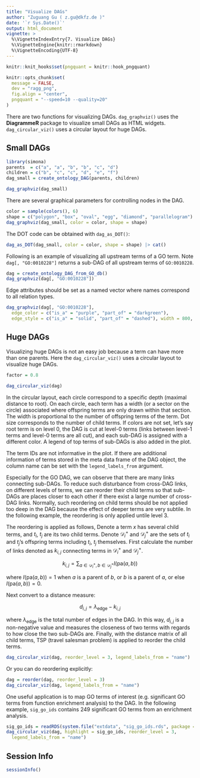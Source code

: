 ```yaml
---
title: "Visualize DAGs"
author: "Zuguang Gu ( z.gu@dkfz.de )"
date: '`r Sys.Date()`'
output: html_document
vignette: >
  %\VignetteIndexEntry{7. Visualize DAGs}
  %\VignetteEngine{knitr::rmarkdown}
  %\VignetteEncoding{UTF-8}
---
```


```r
knitr::knit_hooks$set(pngquant = knitr::hook_pngquant)

knitr::opts_chunk$set(
  message = FALSE,
  dev = "ragg_png",
  fig.align = "center",
  pngquant = "--speed=10 --quality=20"
)
```

There are two functions for visualizing DAGs. `dag_graphviz()` uses the **DiagrammeR** package to visualize
small DAGs as HTML widgets. `dag_circular_viz()` uses a circular layout for huge DAGs.

## Small DAGs

```r
library(simona)
parents  = c("a", "a", "b", "b", "c", "d")
children = c("b", "c", "c", "d", "e", "f")
dag_small = create_ontology_DAG(parents, children)
```

```r
dag_graphviz(dag_small)
```

There are several graphical parameters for controlling nodes in the DAG.

```r
color = sample(colors(), 6)
shape = c("polygon", "box", "oval", "egg", "diamond", "parallelogram")
dag_graphviz(dag_small, color = color, shape = shape)
```

The DOT code can be obtained with `dag_as_DOT()`:

```r
dag_as_DOT(dag_small, color = color, shape = shape) |> cat()
```

Following is an example of visualizing all upstream terms of a GO term. Note `dag[, "GO:0010228"]`
returns a sub-DAG of all upstream terms of `GO:0010228`.

```r
dag = create_ontology_DAG_from_GO_db()
dag_graphviz(dag[, "GO:0010228"])
```

Edge attributes should be set as a named vector where names correspond to all relation types.

```r
dag_graphviz(dag[, "GO:0010228"], 
  edge_color = c("is_a" = "purple", "part_of" = "darkgreen"),
  edge_style = c("is_a" = "solid", "part_of" = "dashed"), width = 800, height = 800)
```

## Huge DAGs

Visualizing huge DAGs is not an easy job because a term can have more than one parents. Here
the `dag_circular_viz()` uses a circular layout to visualize huge DAGs.

```r
factor = 0.8
```

```r
dag_circular_viz(dag)
```

In the circular layout, each circle correspond to a specific depth (maximal distance to root).
On each circle, each term has a width (or a sector on the circle) associated where offspring terms
are only drawn within that section. The width is proportional to the number of offspring terms of the term.
Dot size corresponds to the number of child terms. If colors are not set, let's say root term is on level 0,
the DAG is cut at level-0 terms (links between level-1 terms and level-0 terms are all cut), and each sub-DAG
is assigned with a different color. A legend of top terms of sub-DAGs is also added in the plot.

The term IDs are not informative in the plot. If there are additional information of terms stored
in the meta data frame of the DAG object, the column name can be set with the `legend_labels_from` argument.


Especially for the GO DAG, we can observe that there are many links connecting
sub-DAGs. To reduce such disturbance from cross-DAG links, on different levels
of terms, we can reorder their child terms so that sub-DAGs are places closer to
each other if there exist a large number of cross-DAG links. Normally, such reordering
on child terms should be not applied too deep in the DAG because the effect of deeper
terms are very subtile. In the following example, the reordering is only applied untile level 3.

The reordering is applied as follows, Denote a term $x$ has several child
terms, and $t_i$, $t_j$ are its two child terms. Denote $\mathcal{D}^+_i$ and
$\mathcal{D}^+_j$ are the sets of $t_i$ and $t_j$'s offspring terms including
$t_i$, $t_j$ themselves. First calculate the number of links denoted as
$k_{i,j}$ connecting terms in $\mathcal{D}^+_i$ and $\mathcal{D}^+_j$.

$$ k_{i,j} = \sum_{a \in \mathcal{D}^+_i, b \in \mathcal{D}^+_j}{I(\mathrm{pa}(a, b))} $$

where $I(\mathrm{pa}(a, b)) = 1$ when $a$ is a parent of $b$, or $b$ is a parent of $a$,
or else $I(\mathrm{pa}(a, b)) = 0$.

Next convert to a distance measure:

$$ d_{i,j} = \lambda_\mathrm{edge} - k_{i,j} $$

where $\lambda_\mathrm{edge}$ is the total number of edges in the DAG. In this way,
$d_{i,j}$ is a non-negative value and measures the closeness of two terms with
regards to how close the two sub-DAGs are. Finally, with the distance matrix of all 
child terms, TSP (travel salesman problem) is applied to reorder the child terms.

```r
dag_circular_viz(dag, reorder_level = 3, legend_labels_from = "name")
```

Or you can do reordering explicitly:

```r
dag = reorder(dag, reorder_level = 3)
dag_circular_viz(dag, legend_labels_from = "name")
```

One useful application is to map GO terms of interest (e.g. significant GO terms
from function enrichment analysis) to the DAG. In the following example, `sig_go_ids`
contains 249 significant GO terms from an enrichment analysis.

```r
sig_go_ids = readRDS(system.file("extdata", "sig_go_ids.rds", package = "simona"))
dag_circular_viz(dag, highlight = sig_go_ids, reorder_level = 3, 
  legend_labels_from = "name")
```

## Session Info

```r
sessionInfo()
```

